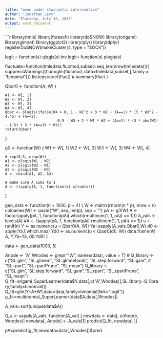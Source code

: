 ```yaml
---
title: "mean under stochastic intervention"
author: "Jonathan Levy"
date: "Thursday, July 16, 2015"
output: word_document
---
```


```r
library(tmle)
library(foreach)
library(doSNOW)
library(origami)
library(glmnet)
library(ggplot2)
library(plyr)
library(dplyr)
registerDoSNOW(makeCluster(4, type = "SOCK"))
  
logit = function(x) qlogis(x)
inv.logit= function(x) plogis(x)



fluctuate=function(tmledata,flucmod,subset=seq_len(nrow(tmledata))){
  suppressWarnings({fluc=glm(flucmod, data=tmledata[subset,],family = "binomial")})
  list(eps=coef(fluc))
# summary(fluc)
}

Qbar0 <- function(A, W) {
    
    W1 <- W[, 1]
    W2 <- W[, 2]
    W3 <- W[, 3]
    W4 <- W[, 4]
    Qbar <- plogis(ifelse(W4 > 0, 1 - W1^2 + 3 * W2 + (A==1) * (5 * W3^2 - 4.45) + (A==2), 
                           -0.5 - W3 + 2 * W1 * W2 + (A==1) * (3 * abs(W2) - 1.5) + 5 * (A==3) * W3))
    return(Qbar)
}

g0 <- function(W) {
    W1 <- W[, 1]
    W2 <- W[, 2]
    W3 <- W[, 3]
    W4 <- W[, 4]
    
    # rep(0.5, nrow(W))
    A1 <- plogis(W1 - W2)
    A2 <- plogis(W2 - W1)
    A3 <- plogis(W2 - W3)
    A <- cbind(A1, A2, A3)
    
    # make sure A sums to 1
    A <- t(apply(A, 1, function(x) x/sum(x)))
}

gen_data <- function(n = 1000, p = 4) {
    W <- matrix(rnorm(n * p), nrow = n)
    colnames(W) <- paste("W", seq_len(p), sep = "")
    pA <- g0(W)
    A <- factor(apply(pA, 1, function(pAi) which(rmultinom(1, 1, pAi) == 1)))
    A_vals <- levels(A)
    #A <- t(apply(pA, 1, function(pAi) rmultinom(1, 1, pAi) == 1))
    u <- runif(n)
    Y <- as.numeric(u < Qbar0(A, W))
    Ya=sapply(A_vals,Qbar0,W)
    d0 <- apply(Ya,1,which.max)
    Yd0 <- as.numeric(u < Qbar0(d0, W))
    data.frame(W, A, Y,Ya=Ya, d0,Yd0)
}

data <- gen_data(1000, 5)

Anode <- "A"
Wnodes <- grep("^W", names(data), value = T)
# Q_library <- c("SL.glm", "SL.glmem", "SL.glmnetprob", "SL.step.forward", "SL.gam", 
#     "SL.rpart", "SL.rpartPrune", "SL.mean")
Q_library <- c("SL.glm","SL.step.forward", "SL.gam","SL.rpart", "SL.rpartPrune", "SL.mean")
Q_fit=origami_SuperLearner(data$Y,data[,c("A",Wnodes)],SL.library=Q_library,family=binomial())
Q_fit=glm(Y~A+W1,data=data,family=binomial(link="logit"))
g_fit=multinomial_SuperLearner(data$A,data[,Wnodes])

A_vals=sort(unique(data$A))

Q_a <- sapply(A_vals, function(A_val) {
    newdata <- data[, c(Anode, Wnodes)]
    newdata[, Anode] <- A_vals[1]
    predict(Q_fit, newdata)
})

pA=predict(g_fit,newdata=data[,Wnodes])$pred



